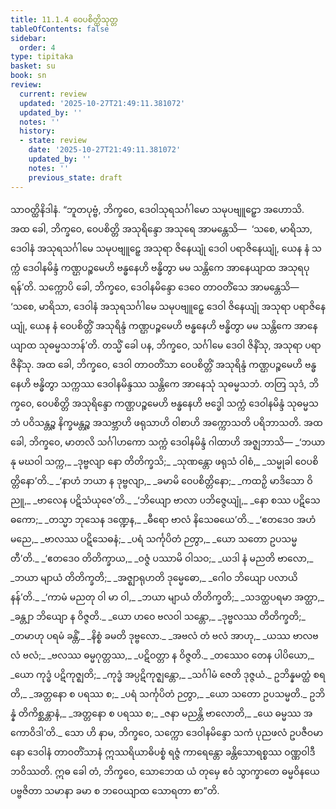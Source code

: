 ```yaml
---
title: 11.1.4 ဝေပစိတ္တိသုတ္တ
tableOfContents: false
sidebar:
  order: 4
type: tipitaka
basket: su
book: sn
review:
  current: review
  updated: '2025-10-27T21:49:11.381072'
  updated_by: ''
  notes: ''
  history:
  - state: review
    date: '2025-10-27T21:49:11.381072'
    updated_by: ''
    notes: ''
    previous_state: draft
---
```



<ReviewStatus review={frontmatter.review} showDetails={true} />

<HypothesisAnnotation frontmatter={frontmatter} />

<DynamicBreadcrumb />

<Division number="250" book="sn" e="ch" v="18" p="317">

<Paragraph number="1561" book="sn">
သာဝတ္ထိနိဒါနံ. “ဘူတပုဗ္ဗံ, ဘိက္ခဝေ, ဒေဝါသုရသင်္ဂါမော သမုပဗျူဠှော အဟောသိ. အထ ခေါ, ဘိက္ခဝေ, ဝေပစိတ္တိ အသုရိန္ဒော အသုရေ အာမန္တေသိ—  ‘သစေ, မာရိသာ, ဒေဝါနံ အသုရသင်္ဂါမေ သမုပဗျူဠှေ အသုရာ ဇိနေယျုံ ဒေဝါ ပရာဇိနေယျုံ, ယေန နံ သက္ကံ ဒေဝါနမိန္ဒံ ကဏ္ဌပဉ္စမေဟိ ဗန္ဓနေဟိ ဗန္ဓိတွာ မမ သန္တိကေ အာနေယျာထ အသုရပုရန်’တိ. သက္ကောပိ ခေါ, ဘိက္ခဝေ, ဒေဝါနမိန္ဒော ဒေဝေ တာဝတိံသေ အာမန္တေသိ—  ‘သစေ, မာရိသာ, ဒေဝါနံ အသုရသင်္ဂါမေ သမုပဗျူဠှေ ဒေဝါ ဇိနေယျုံ အသုရာ ပရာဇိနေယျုံ, ယေန နံ ဝေပစိတ္တိံ အသုရိန္ဒံ ကဏ္ဌပဉ္စမေဟိ ဗန္ဓနေဟိ ဗန္ဓိတွာ မမ သန္တိကေ အာနေယျာထ သုဓမ္မသဘန်’တိ. တသ္မိံ ခေါ ပန, ဘိက္ခဝေ, သင်္ဂါမေ ဒေဝါ ဇိနိံသု, အသုရာ ပရာဇိနိံသု. အထ ခေါ, ဘိက္ခဝေ, ဒေဝါ တာဝတိံသာ ဝေပစိတ္တိံ အသုရိန္ဒံ ကဏ္ဌပဉ္စမေဟိ ဗန္ဓနေဟိ ဗန္ဓိတွာ သက္ကဿ ဒေဝါနမိန္ဒဿ သန္တိကေ အာနေသုံ သုဓမ္မသဘံ. တတြ သုဒံ, ဘိက္ခဝေ, ဝေပစိတ္တိ အသုရိန္ဒော ကဏ္ဌပဉ္စမေဟိ ဗန္ဓနေဟိ ဗဒ္ဓေါ သက္ကံ ဒေဝါနမိန္ဒံ သုဓမ္မသဘံ ပဝိသန္တဉ္စ နိက္ခမန္တဉ္စ အသဗ္ဘာဟိ ဖရုသာဟိ ဝါစာဟိ အက္ကောသတိ ပရိဘာသတိ. အထ ခေါ, ဘိက္ခဝေ, မာတလိ သင်္ဂါဟကော သက္ကံ ဒေဝါနမိန္ဒံ ဂါထာဟိ အဇ္ဈဘာသိ—
</Paragraph>

<Paragraph number="1562" type="verses" book="sn">
_‘ဘယာ နု မဃဝါ သက္က,_  
_ဒုဗ္ဗလျာ နော တိတိက္ခသိ;_  
_သုဏန္တော ဖရုသံ ဝါစံ,_  
_သမ္မုခါ ဝေပစိတ္တိနော’တိ._  

</Paragraph>

<Paragraph number="1563" type="verses" book="sn">
_‘နာဟံ ဘယာ န ဒုဗ္ဗလျာ,_  
_ခမာမိ ဝေပစိတ္တိနော;_  
_ကထဉှိ မာဒိသော ဝိညူ,_  
_ဗာလေန ပဋိသံယုဇေ’တိ._  

</Paragraph>

<Paragraph number="1564" type="verses" book="sn">
_‘ဘိယျော ဗာလာ ပဘိဇ္ဇေယျုံ,_  
_နော စဿ ပဋိသေဓကော;_  
_တသ္မာ ဘုသေန ဒဏ္ဍေန,_  
_ဓီရော ဗာလံ နိသေဓယေ’တိ._  

</Paragraph>

<Paragraph number="1565" type="verses" book="sn">
_‘ဧတဒေဝ အဟံ မညေ,_  
_ဗာလဿ ပဋိသေဓနံ;_  
_ပရံ သင်္ကုပိတံ ဉတွာ,_  
_ယော သတော ဥပသမ္မတီ’တိ._  

</Paragraph>

<Paragraph number="1566" type="verses" book="sn">
_‘ဧတဒေဝ တိတိက္ခာယ,_  
_ဝဇ္ဇံ ပဿာမိ ဝါသဝ;_  
_ယဒါ နံ မညတိ ဗာလော,_  
_ဘယာ မျာယံ တိတိက္ခတိ;_  
_အဇ္ဈာရုဟတိ ဒုမ္မေဓော,_  
_ဂေါဝ ဘိယျော ပလာယိနန်’တိ._  

</Paragraph>

<Paragraph number="1567" type="verses" book="sn">
_‘ကာမံ မညတု ဝါ မာ ဝါ,_  
_ဘယာ မျာယံ တိတိက္ခတိ;_  
_သဒတ္ထပရမာ အတ္ထာ,_  
_ခန္တျာ ဘိယျော န ဝိဇ္ဇတိ._  

</Paragraph>

<Paragraph number="1568" type="verses" book="sn">
_ယော ဟဝေ ဗလဝါ သန္တော,_  
_ဒုဗ္ဗလဿ တိတိက္ခတိ;_  
_တမာဟု ပရမံ ခန္တိံ,_  
_နိစ္စံ ခမတိ ဒုဗ္ဗလော._  

</Paragraph>

<Paragraph number="1569" type="verses" book="sn">
_အဗလံ တံ ဗလံ အာဟု,_  
_ယဿ ဗာလဗလံ ဗလံ;_  
_ဗလဿ ဓမ္မဂုတ္တဿ,_  
_ပဋိဝတ္တာ န ဝိဇ္ဇတိ._  

</Paragraph>

<Paragraph number="1570" type="verses" book="sn">
_တဿေဝ တေန ပါပိယော,_  
_ယော ကုဒ္ဓံ ပဋိကုဇ္ဈတိ;_  
_ကုဒ္ဓံ အပ္ပဋိကုဇ္ဈန္တော,_  
_သင်္ဂါမံ ဇေတိ ဒုဇ္ဇယံ._  

</Paragraph>

<Paragraph number="1571" type="verses" book="sn">
ဥဘိန္နမတ္ထံ စရတိ,_  
_အတ္တနော စ ပရဿ စ;_  
_ပရံ သင်္ကုပိတံ ဉတွာ,_  
_ယော သတော ဥပသမ္မတိ._  

</Paragraph>

<Paragraph number="1572" type="verses" book="sn">
ဥဘိန္နံ တိကိစ္ဆန္တာနံ,_  
_အတ္တနော စ ပရဿ စ;_  
_ဇနာ မညန္တိ ဗာလောတိ,_  
_ယေ ဓမ္မဿ အကောဝိဒါ’တိ._  

</Paragraph>

<Paragraph number="1573" book="sn">
သော ဟိ နာမ, ဘိက္ခဝေ, သက္ကော ဒေဝါနမိန္ဒော သကံ ပုညဖလံ ဥပဇီဝမာနော ဒေဝါနံ တာဝတိံသာနံ ဣဿရိယာဓိပစ္စံ ရဇ္ဇံ ကာရေန္တော ခန္တိသောရစ္စဿ ဝဏ္ဏဝါဒီ ဘဝိဿတိ. ဣဓ ခေါ တံ, ဘိက္ခဝေ, သောဘေထ ယံ တုမှေ ဧဝံ သွာက္ခာတေ ဓမ္မဝိနယေ ပဗ္ဗဇိတာ သမာနာ ခမာ စ ဘဝေယျာထ သောရတာ စာ”တိ.
</Paragraph>
</Division>